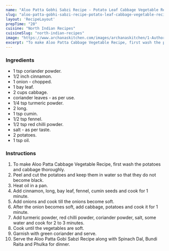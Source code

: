 ---
name: "Aloo Patta Gobhi Sabzi Recipe - Potato Leaf Cabbage Vegetable Recipe"
slug: "aloo-patta-gobhi-sabzi-recipe-potato-leaf-cabbage-vegetable-recipe"
layout: 'RecipeLayout'
prepTime: "20"
cuisine: "North Indian Recipes"
cuisineSlug: "north-indian-recipes"
image: "https://www.archanaskitchen.com/images/archanaskitchen/1-Author/swathynandhini/CABBAGE_POTATO_SABZI_1600.jpg"
excerpt: "To make Aloo Patta Cabbage Vegetable Recipe, first wash the potatoes and cabbage thoroughly"
---

### Ingredients

-  1 tsp coriander powder.
-  1/2 inch cinnamon.
-  1 onion - chopped.
-  1 bay leaf.
-  2 cups cabbage.
-  coriander leaves - as per use.
-  1/4 tsp turmeric powder.
-  2 long.
-  1 tsp cumin.
-  1/2 tsp fennel.
-  1/2 tsp red chilli powder.
-  salt - as per taste.
- 2 potatoes.
-  1 tsp oil.

### Instructions

1. To make Aloo Patta Cabbage Vegetable Recipe, first wash the potatoes and cabbage thoroughly.
1. Peel and cut the potatoes and keep them in water so that they do not become black.
1. Heat oil in a pan.
1. Add cinnamon, long, bay leaf, fennel, cumin seeds and cook for 1 minute.
1. Add onions and cook till the onions become soft.
1. After the onion becomes soft, add cabbage, potatoes and cook it for 1 minute.
1. Add turmeric powder, red chilli powder, coriander powder, salt, some water and cook for 2 to 3 minutes.
1. Cook until the vegetables are soft.
1. Garnish with green coriander and serve.
1. Serve the Aloo Patta Gobi Sabzi Recipe along with Spinach Dal, Bundi Raita and Phulka for dinner.

